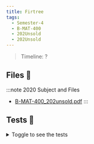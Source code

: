 ```yaml
---
title: Firtree
tags:
  - Semester-4
  - B-MAT-400
  - 202Unsold
  - 202Unsold
---
```

> Timeline: ?


## Files 📂

:::note 2020 Subject and Files
- [B-MAT-400_202unsold.pdf](https://github.com/Studio-17/Epitech-Subjects/raw/main/Semester-4/B-MAT-400/202Unsold/202Unsold/B-MAT-400_202unsold.pdf)
:::

## Tests 🤖
<details>
  <summary>Toggle to see the tests</summary>
  <div>
Yo
  </div>
</details>
